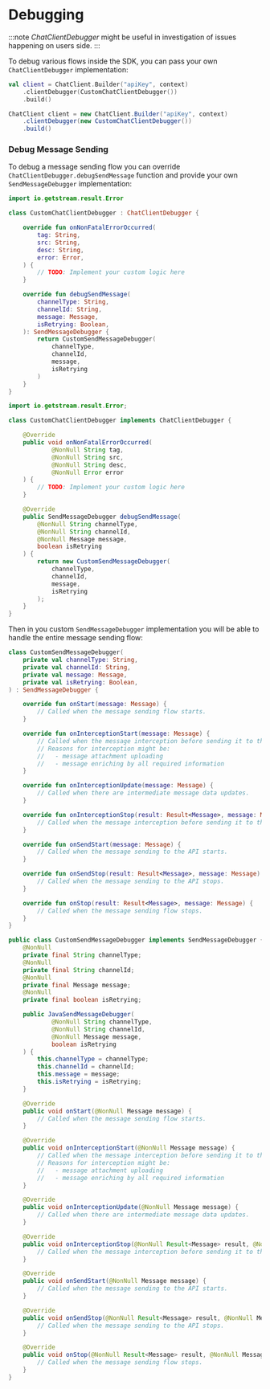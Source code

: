 
# Debugging

:::note
*ChatClientDebugger* might be useful in investigation of issues happening on users side.
:::

To debug various flows inside the SDK, you can pass your own `ChatClientDebugger` implementation:

<Tabs>
<TabItem value="kotlin" label="Kotlin">

```kotlin
val client = ChatClient.Builder("apiKey", context)
    .clientDebugger(CustomChatClientDebugger())
    .build()
```
</TabItem>

<TabItem value="java" label="Java">

```java
ChatClient client = new ChatClient.Builder("apiKey", context)
    .clientDebugger(new CustomChatClientDebugger())
    .build()
```
</TabItem>
</Tabs>

### Debug Message Sending

To debug a message sending flow you can override `ChatClientDebugger.debugSendMessage` function and provide your own `SendMessageDebugger` implementation:

<Tabs>
<TabItem value="kotlin" label="Kotlin">

```kotlin
import io.getstream.result.Error

class CustomChatClientDebugger : ChatClientDebugger {

    override fun onNonFatalErrorOccurred(
        tag: String,
        src: String,
        desc: String,
        error: Error,
    ) {
        // TODO: Implement your custom logic here
    }

    override fun debugSendMessage(
        channelType: String,
        channelId: String,
        message: Message,
        isRetrying: Boolean,
    ): SendMessageDebugger {
        return CustomSendMessageDebugger(
            channelType,
            channelId,
            message,
            isRetrying
        )
    }
}
```
</TabItem>

<TabItem value="java" label="Java">

```java
import io.getstream.result.Error;

class CustomChatClientDebugger implements ChatClientDebugger {

    @Override
    public void onNonFatalErrorOccurred(
            @NonNull String tag,
            @NonNull String src,
            @NonNull String desc,
            @NonNull Error error
    ) {
        // TODO: Implement your custom logic here
    }

    @Override
    public SendMessageDebugger debugSendMessage(
        @NonNull String channelType,
        @NonNull String channelId,
        @NonNull Message message,
        boolean isRetrying
    ) {
        return new CustomSendMessageDebugger(
            channelType,
            channelId,
            message,
            isRetrying
        );
    }
}
```
</TabItem>
</Tabs>

Then in you custom `SendMessageDebugger` implementation you will be able to handle the entire message sending flow:
<Tabs>
<TabItem value="kotlin" label="Kotlin">

```kotlin
class CustomSendMessageDebugger(
    private val channelType: String,
    private val channelId: String,
    private val message: Message,
    private val isRetrying: Boolean,
) : SendMessageDebugger {

    override fun onStart(message: Message) {
        // Called when the message sending flow starts.
    }

    override fun onInterceptionStart(message: Message) {
        // Called when the message interception before sending it to the API starts.
        // Reasons for interception might be:
        //   - message attachment uploading
        //   - message enriching by all required information
    }

    override fun onInterceptionUpdate(message: Message) {
        // Called when there are intermediate message data updates.
    }

    override fun onInterceptionStop(result: Result<Message>, message: Message) {
        // Called when the message interception before sending it to the API stops.
    }

    override fun onSendStart(message: Message) {
        // Called when the message sending to the API starts.
    }

    override fun onSendStop(result: Result<Message>, message: Message) {
        // Called when the message sending to the API stops.
    }

    override fun onStop(result: Result<Message>, message: Message) {
        // Called when the message sending flow stops.
    }
}
```
</TabItem>

<TabItem value="java" label="Java">

```java
public class CustomSendMessageDebugger implements SendMessageDebugger {
    @NonNull
    private final String channelType;
    @NonNull
    private final String channelId;
    @NonNull
    private final Message message;
    @NonNull
    private final boolean isRetrying;

    public JavaSendMessageDebugger(
            @NonNull String channelType,
            @NonNull String channelId,
            @NonNull Message message,
            boolean isRetrying
    ) {
        this.channelType = channelType;
        this.channelId = channelId;
        this.message = message;
        this.isRetrying = isRetrying;
    }

    @Override
    public void onStart(@NonNull Message message) {
        // Called when the message sending flow starts.
    }

    @Override
    public void onInterceptionStart(@NonNull Message message) {
        // Called when the message interception before sending it to the API starts.
        // Reasons for interception might be:
        //   - message attachment uploading
        //   - message enriching by all required information
    }

    @Override
    public void onInterceptionUpdate(@NonNull Message message) {
        // Called when there are intermediate message data updates.
    }

    @Override
    public void onInterceptionStop(@NonNull Result<Message> result, @NonNull Message message) {
        // Called when the message interception before sending it to the API stops.
    }

    @Override
    public void onSendStart(@NonNull Message message) {
        // Called when the message sending to the API starts.
    }

    @Override
    public void onSendStop(@NonNull Result<Message> result, @NonNull Message message) {
        // Called when the message sending to the API stops.
    }

    @Override
    public void onStop(@NonNull Result<Message> result, @NonNull Message message) {
        // Called when the message sending flow stops.
    }
}
```
</TabItem>
</Tabs>